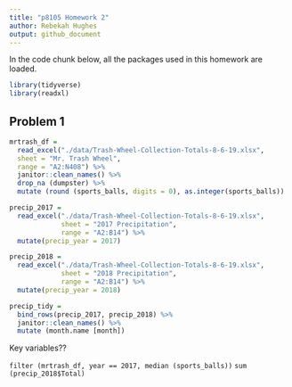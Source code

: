 ```yaml
---
title: "p8105 Homework 2"
author: Rebekah Hughes
output: github_document
---
```


In the code chunk below, all the packages used in this homework are loaded.

```r
library(tidyverse)
library(readxl)
```


## Problem 1

```r
mrtrash_df = 
  read_excel("./data/Trash-Wheel-Collection-Totals-8-6-19.xlsx", 
  sheet = "Mr. Trash Wheel",
  range = "A2:N408") %>%
  janitor::clean_names() %>%
  drop_na (dumpster) %>% 
  mutate (round (sports_balls, digits = 0), as.integer(sports_balls))
```




```r
precip_2017 =
  read_excel("./data/Trash-Wheel-Collection-Totals-8-6-19.xlsx",
             sheet = "2017 Precipitation",
             range = "A2:B14") %>% 
  mutate(precip_year = 2017)

precip_2018 =
  read_excel("./data/Trash-Wheel-Collection-Totals-8-6-19.xlsx",
             sheet = "2018 Precipitation",
             range = "A2:B14") %>% 
  mutate(precip_year = 2018)

precip_tidy =
  bind_rows(precip_2017, precip_2018) %>% 
  janitor::clean_names() %>% 
  mutate (month.name [month])
```

Key variables??

`filter (mrtrash_df, year == 2017, median (sports_balls))`
`sum (precip_2018$Total)`